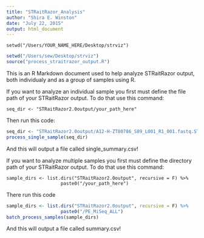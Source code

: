 ```yaml
---
title: "STRaitRazor_Analysis"
author: "Shira E. Winston"
date: "July 22, 2015"
output: html_document
---
```

```
setwd("/Users/YOUR_NAME_HERE/Desktop/strviz")
```

```r
setwd("/Users/sew/Desktop/strviz")
source("process_straitrazor_output.R")
```


This is an R Markdown document used to help analyze STRaitRazor output, both individualy and as a group of samples using R. 

If you want to analyze an individual sample you first must define the file path of your STRaitRazor output.
To do that use this command:

```
seq_dir <- "STRaitRazor2.0output/your_path_here"
```

Then run this code:
```r
seq_dir <- "STRaitRazor2.0output/A12-H-ZT80786_S89_L001_R1_001.fastq.STRaitRazor/PE_MiSeq_ALL/"
process_single_sample(seq_dir) 
```
And this will output a file called single_summary.csv!

If you want to analyze multiple samples you first must define the directory path of your STRaitRazor output.
To do that use this command:

```
sample_dirs <- list.dirs("STRaitRazor2.0output", recursive = F) %>% 
                    paste0("/your_path_here")
```

There run this code

```r
sample_dirs <- list.dirs("STRaitRazor2.0output", recursive = F) %>% 
                    paste0("/PE_MiSeq_ALL")
batch_process_samples(sample_dirs)
```
And this will output a file called summary.csv!

